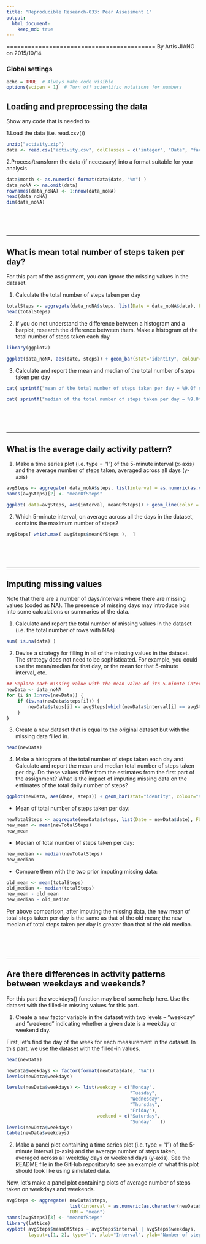 ```yaml
---
title: "Reproducible Research-033: Peer Assessment 1"
output: 
  html_document:
    keep_md: true
---
```

==========================================
By Artis JIANG on 2015/10/14


### Global settings
```r
echo = TRUE  # Always make code visible
options(scipen = 1)  # Turn off scientific notations for numbers
```



## Loading and preprocessing the data

Show any code that is needed to

1.Load the data (i.e. read.csv())
```r
unzip("activity.zip")
data <- read.csv("activity.csv", colClasses = c("integer", "Date", "factor"))
```


2.Process/transform the data (if necessary) into a format suitable for your analysis
```r
data$month <- as.numeric( format(data$date, "%m") )
data_noNA <- na.omit(data)
rownames(data_noNA) <- 1:nrow(data_noNA)
head(data_noNA)
dim(data_noNA)
```
<br><br><br>

<hr>
## What is mean total number of steps taken per day?
For this part of the assignment, you can ignore the missing values in the dataset.

1. Calculate the total number of steps taken per day 
```r
totalSteps <- aggregate(data_noNA$steps, list(Date = data_noNA$date), FUN = "sum")$x
head(totalSteps)
```

2. If you do not understand the difference between a histogram and a barplot, research the difference between them. Make a histogram of the total number of steps taken each day 
```r
library(ggplot2)

ggplot(data_noNA, aes(date, steps)) + geom_bar(stat="identity", colour="steelblue", fill="green", width=0.7)+ facet_grid(. ~ month, scales = "free") + labs(title = "Histogram of Total Number of Steps Taken Per Day", x = "Date", y = "Total number of steps")
```

3. Calculate and report the mean and median of the total number of steps taken per day 
```r
cat( sprintf("mean of the total number of steps taken per day = %9.0f steps\n", mean(totalSteps) ) )

cat( sprintf("median of the total number of steps taken per day = %9.0f steps\n", median(totalSteps) ) )
```
<br><br><br>

<hr>
## What is the average daily activity pattern?

1. Make a time series plot (i.e. type = "l") of the 5-minute interval (x-axis) and the average number of steps taken, averaged across all days (y-axis)


```r
avgSteps <- aggregate( data_noNA$steps, list(interval = as.numeric(as.character(data_noNA$interval))), FUN = "mean")
names(avgSteps)[2] <- "meanOfSteps"

ggplot( data=avgSteps, aes(interval, meanOfSteps)) + geom_line(color = "blue", size = 0.8) + labs(title = "Time Series Plot of the 5-minute Interval", x="5-minute intervals", y="Average Number of Steps Taken")
```

2. Which 5-minute interval, on average across all the days in the dataset, contains the maximum number of steps?
```r
avgSteps[ which.max( avgSteps$meanOfSteps ),  ]
```

<br><br><br>


<hr>
## Imputing missing values
Note that there are a number of days/intervals where there are missing values (coded as NA). The presence of missing days may introduce bias into some calculations or summaries of the data.


1. Calculate and report the total number of missing values in the dataset (i.e. the total number of rows with NAs)
```r
sum( is.na(data) )
```

2. Devise a strategy for filling in all of the missing values in the dataset. The strategy does not need to be sophisticated. For example, you could use the mean/median for that day, or the mean for that 5-minute interval, etc.

```r
## Replace each missing value with the mean value of its 5-minute interval
newData <- data_noNA 
for (i in 1:nrow(newData)) {
    if (is.na(newData$steps[i])) {
        newData$steps[i] <- avgSteps[which(newData$interval[i] == avgSteps$interval), ]$meanOfSteps
    }
}

```

3. Create a new dataset that is equal to the original dataset but with the missing data filled in.
```r
head(newData)
```

4. Make a histogram of the total number of steps taken each day and Calculate and report the mean and median total number of steps taken per day. Do these values differ from the estimates from the first part of the assignment? What is the impact of imputing missing data on the estimates of the total daily number of steps?
```r

ggplot(newData, aes(date, steps)) + geom_bar(stat="identity", colour="steelblue", fill="yellow", width=0.7) + facet_grid(. ~ month, scales = "free") + labs(title = "Histogram of Total Number of Steps Taken Each Day (no missing data)", x = "Date", y = "Total number of steps")
```

- Mean of total number of steps taken per day:
```r
newTotalSteps <- aggregate(newData$steps, list(Date = newData$date), FUN = "sum")$x
new_mean <- mean(newTotalSteps)
new_mean
```

- Median of total number of steps taken per day:
```r
new_median <- median(newTotalSteps)
new_median
```

- Compare them with the two prior imputing missing data:
```r
old_mean <- mean(totalSteps)
old_median <- median(totalSteps)
new_mean - old_mean
new_median - old_median
```

Per above comparison, after imputing the missing data, the new mean of total steps taken per day is the same as that of the old mean; the new median of total steps taken per day is greater than that of the old median.

<br><br><br>


<hr>
## Are there differences in activity patterns between weekdays and weekends?

For this part the weekdays() function may be of some help here. Use the dataset with the filled-in missing values for this part.

1. Create a new factor variable in the dataset with two levels – “weekday” and “weekend” indicating whether a given date is a weekday or weekend day.

First, let's find the day of the week for each measurement in the dataset. In this part, we use the dataset with the filled-in values.

```r
head(newData)

newData$weekdays <- factor(format(newData$date, "%A"))
levels(newData$weekdays)

levels(newData$weekdays) <- list(weekday = c("Monday", 
											 "Tuesday",
                                             "Wednesday", 
                                             "Thursday", 
											 "Friday"),
                                 weekend = c("Saturday", 
                                 			 "Sunday"	))
levels(newData$weekdays)
table(newData$weekdays)
```


2. Make a panel plot containing a time series plot (i.e. type = "l") of the 5-minute interval (x-axis) and the average number of steps taken, averaged across all weekday days or weekend days (y-axis). See the README file in the GitHub repository to see an example of what this plot should look like using simulated data.

Now, let's make a panel plot containing plots of average number of steps taken on weekdays and weekends.
```r
avgSteps <- aggregate( newData$steps, 
                       list(interval = as.numeric(as.character(newData$interval)), weekdays=newData$weekdays),
                       FUN = "mean")
names(avgSteps)[3] <- "meanOfSteps"
library(lattice)
xyplot( avgSteps$meanOfSteps ~ avgSteps$interval | avgSteps$weekdays, 
        layout=c(1, 2), type="l", xlab="Interval", ylab="Number of steps" )
```
